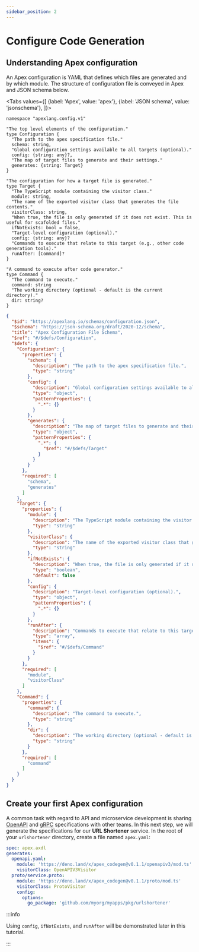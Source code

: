 ```yaml
---
sidebar_position: 2
---
```



# Configure Code Generation

## Understanding Apex configuration

An Apex configuration is YAML that defines which files are generated and by which module. The structure of configuration file is conveyed in Apex and JSON schema below.

<Tabs
  values={[
    {label: 'Apex', value: 'apex'},
    {label: 'JSON schema', value: 'jsonschema'},
  ]}>
  <TabItem value="apex">

```apexlang
namespace "apexlang.config.v1"

"The top level elements of the configuration."
type Configuration {
  "The path to the apex specification file."
  schema: string,
  "Global configuration settings available to all targets (optional)."
  config: {string: any}?,
  "The map of target files to generate and their settings."
  generates: {string: Target}
}

"The configuration for how a target file is generated."
type Target {
  "The TypeScript module containing the visitor class."
  module: string,
  "The name of the exported visitor class that generates the file contents."
  visitorClass: string,
  "When true, the file is only generated if it does not exist. This is useful for scafolded files."
  ifNotExists: bool = false,
  "Target-level configuration (optional)."
  config: {string: any}?
  "Commands to execute that relate to this target (e.g., other code generation tools)."
  runAfter: [Command]?
}

"A command to execute after code generator."
type Command {
  "The command to execute."
  command: string
  "The working directory (optional - default is the current directory)."
  dir: string?
}
```

  </TabItem>
  <TabItem value="jsonschema">

```json
{
  "$id": "https://apexlang.io/schemas/configuration.json",
  "$schema": "https://json-schema.org/draft/2020-12/schema",
  "title": "Apex Configuration File Schema",
  "$ref": "#/$defs/Configuration",
  "$defs": {
    "Configuration": {
      "properties": {
        "schema": {
          "description": "The path to the apex specification file.",
          "type": "string"
        },
        "config": {
          "description": "Global configuration settings available to all targets (optional).",
          "type": "object",
          "patternProperties": {
            ".*": {}
          }
        },
        "generates": {
          "description": "The map of target files to generate and their settings.",
          "type": "object",
          "patternProperties": {
            ".*": {
              "$ref": "#/$defs/Target"
            }
          }
        }
      },
      "required": [
        "schema",
        "generates"
      ]
    },
    "Target": {
      "properties": {
        "module": {
          "description": "The TypeScript module containing the visitor class.",
          "type": "string"
        },
        "visitorClass": {
          "description": "The name of the exported visitor class that generates the file contents.",
          "type": "string"
        },
        "ifNotExists": {
          "description": "When true, the file is only generated if it does not exist. This is useful for scafolded files.",
          "type": "boolean",
          "default": false
        },
        "config": {
          "description": "Target-level configuration (optional).",
          "type": "object",
          "patternProperties": {
            ".*": {}
          }
        },
        "runAfter": {
          "description": "Commands to execute that relate to this target (e.g., other code generation tools).",
          "type": "array",
          "items": {
            "$ref": "#/$defs/Command"
          }
        }
      },
      "required": [
        "module",
        "visitorClass"
      ]
    },
    "Command": {
      "properties": {
        "command": {
          "description": "The command to execute.",
          "type": "string"
        },
        "dir": {
          "description": "The working directory (optional - default is the current directory).",
          "type": "string"
        }
      },
      "required": [
        "command"
      ]
    }
  }
}
```

  </TabItem>
</Tabs>

## Create your first Apex configuration

A common task with regard to API and microservice development is sharing [OpenAPI](https://swagger.io/specification/) and [gRPC](https://grpc.io/docs/what-is-grpc/core-concepts/#service-definition) specifications with other teams. In this next step, we will generate the specifications for our **URL Shortener** service. In the root of your `urlshortener` directory, create a file named `apex.yaml`:

```yaml title="apex.yaml"
spec: apex.axdl
generates:
  openapi.yaml:
    module: 'https://deno.land/x/apex_codegen@v0.1.1/openapiv3/mod.ts'
    visitorClass: OpenAPIV3Visitor
  proto/service.proto:
    module: 'https://deno.land/x/apex_codegen@v0.1.1/proto/mod.ts'
    visitorClass: ProtoVisitor
    config:
      options:
        go_package: 'github.com/myorg/myapps/pkg/urlshortener'
```

:::info

Using `config`, `ifNotExists`, and `runAfter` will be demonstrated later in this tutorial.

:::